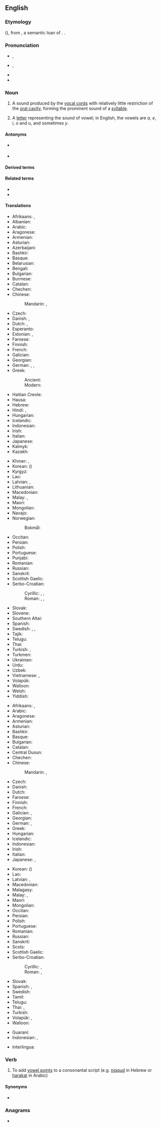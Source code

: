 ==English==
{{wikipedia}}

===Etymology===
{{bor|en|fro|vouel|withtext=1}} ({{cog|fr|voyelle}}), from {{der|en|la|vōcālis||voiced}}, a semantic loan of {{noncog|grc-koi|φωνῆεν}}. {{doublet|en|vocal}}.

===Pronunciation===
* {{enPR|vouʹəl}}, {{IPA|/ˈvaʊ.əl/|lang=en}}
* {{a|US|also}} {{enPR|voul}}, {{IPA|/vaʊ.l̩/|lang=en}}
* {{audio|en-us-vowel.ogg|Audio (US)|lang=en}}
* {{rhymes|aʊəl|aʊl|lang=en}}

===Noun===
{{en-noun}}

# {{lb|en|phonetics}} A sound produced by the [[vocal cords]] with relatively little restriction of the [[oral cavity]], forming the prominent sound of a [[syllable]].
# {{lb|en|orthography}} A [[letter]] representing the sound of vowel; in English, the vowels are ''a'', ''e'', ''i'', ''o'' and ''u'', and sometimes ''y''.

====Antonyms====
* {{sense|sound}} {{l|en|consonant}}
* {{sense|letter}} {{l|en|consonant}}

====Derived terms====
{{der3|lang=en|title=Terms derived from ''vowel''
|back vowel|disemvowel|front vowel|semivowel|oral vowel|nasal vowel|rounded vowel|vowel harmony|{{l|en|vowelization}}, {{l|en|vowelisation}}|{{l|en|vowelize}}, {{l|en|vowelise}}|vowelless|vowelling|vowel lowering|vowel point|vowel reduction}}

====Related terms====
* {{l|en|consonant}}
* {{l|en|liquid}}

====Translations====
{{trans-top|sound}}
* Afrikaans: {{t+|af|klinker}}, {{t+|af|vokaal}}
* Albanian: {{t+|sq|zanore|f}}
* Arabic: {{t|ar|مُصَوَّت|m}}
* Aragonese: {{t|an|vocal|f}}
* Armenian: {{t+|hy|ձայնավոր}}
* Asturian: {{t|ast|vocal|f}}
* Azerbaijani: {{t|az|sait}}
* Bashkir: {{t|ba|һуҙынҡы|sc=Cyrl}}
* Basque: {{t|eu|bokal}}
* Belarusian: {{t|be|гало́сны|m|sc=Cyrl}}
* Bengali: {{t|bn|স্বর|sc=Beng}}
* Bulgarian: {{t+|bg|гла́сна|f|sc=Cyrl}}
* Burmese: {{t+|my|သရ|sc=Mymr}}
* Catalan: {{t+|ca|vocal|f}}
* Chechen: {{t|ce|мукъаме}}
* Chinese:
*: Mandarin: {{t+|cmn|母音|tr=mǔyīn|sc=Hani}}, {{t+|cmn|元音|tr=yuányīn|sc=Hani}}
* Czech: {{t+|cs|samohláska|f}}
* Danish: {{t|da|vokal|c}}, {{t|da|selvlyd}} {{qual|rare}}
* Dutch: {{t+|nl|klinker|m}}, {{t|nl|klinkerklank|m}}
* Esperanto: {{t|eo|vokalo}}
* Estonian: {{t|et|täishäälik}}, {{t+|et|vokaal}}
* Faroese: {{t|fo|sjálvljóð|n}}
* Finnish: {{t+|fi|vokaali}}
* French: {{t+|fr|voyelle|f}}
* Galician: {{t+|gl|vogal|f}}
* Georgian: {{t|ka|ხმოვანი}}
* German: {{t+|de|Selbstlaut|m}}, {{t+|de|Vokal|m}}, {{t|de|Vokallaut|m}}
* Greek:
*: Ancient: {{t|grc|[[φωνήεντα]] ([[γράμματα]])|n-p}}
*: Modern: {{t+|el|φωνήεν|n}}
* Haitian Creole: {{t|ht|vwayèl}}
* Hausa: {{t|ha|wasali}}
* Hebrew: {{t+|he|תְּנוּעָה|f|tr=tnu‘á|sc=Hebr}}
* Hindi: {{t+|hi|स्वर|m|sc=Deva}}, {{t+|hi|सुर|m|sc=Deva}}
* Hungarian: {{t+|hu|magánhangzó}}
* Icelandic: {{t+|is|sérhljóð|n}}
* Indonesian: {{t+|id|vokal}}
* Irish: {{t|ga|guta|m}}
* Italian: {{t+|it|vocale|f}}
* Japanese: {{t+|ja|母音|tr=ぼいん, boin}}
* Kalmyk: {{t|xal|эгшг}}
* Kazakh: {{t+|kk|дауысты|sc=Cyrl}}
{{trans-mid}}
* Khmer: {{t+|km|ស្រៈ|tr=sraʔ|sc=Khmr}}, {{t+|km|ស្វរៈ|tr=svaʔraʔ|sc=Khmr}}
* Korean: {{t+|ko|모음}} ({{t+|ko|母音}})
* Kyrgyz: {{t+|ky|үндүү|sc=Cyrl}}
* Lao: {{t|lo|ສະຫລະ|sc=Laoo}}
* Latvian: {{t|lv|patskanis|m}}, {{t|lv|vokālis|m}}
* Lithuanian: {{t+|lt|balsis}}
* Macedonian: {{t|mk|само́гласка|f}}
* Malay: {{t|ms|bunyi hidup}}, {{t|ms|vokal}}
* Maori: {{t|mi|oro puare}}
* Mongolian: {{t+|mn|эгшиг|sc=Cyrl}}
* Navajo: {{t|nv|zaʼáán}}
* Norwegian:
*: Bokmål: {{t+|nb|vokal|m}}
* Occitan: {{t+|oc|vocala|f}}
* Persian: {{t+|fa|واکه|tr=vâke|sc=fa-Arab}}
* Polish: {{t+|pl|samogłoska|f}}
* Portuguese: {{t+|pt|vogal|f}}
* Punjabi: {{t|pa|ਸਵਰ|m}}
* Romanian: {{t+|ro|vocală|f}}
* Russian: {{t+|ru|гла́сный|m}}
* Sanskrit: {{t+|sa|स्वर|m}}
* Scottish Gaelic: {{t|gd|fuaimreag|f}}
* Serbo-Croatian:
*: Cyrillic: {{t|sh|самоглас|m}}, {{t|sh|са̏могласнӣк|m}}, {{t|sh|во̀ка̄л|m}}
*: Roman: {{t|sh|samoglas|m}}, {{t+|sh|sȁmoglasnīk|m}}, {{t+|sh|vòkāl|m}}
* Slovak: {{t|sk|samohláska|f}}
* Slovene: {{t+|sl|samoglasnik|m}}
* Southern Altai: {{t|alt|ӱндӱ|tr=ündü}}
* Spanish: {{t+|es|vocal|f}}
* Swedish: {{t+|sv|vokal|c}}, {{t|sv|vokalljud|n}}, {{t+|sv|självljud|n}} {{qualifier|archaic}}
* Tajik: {{t|tg|садонок}}
* Telugu: {{t+|te|అచ్చు}}
* Thai: {{t+|th|สระ}}
* Turkish: {{t+|tr|ünlü}}, {{t+|tr|sesli}}
* Turkmen: {{t|tk|çekimli}}
* Ukrainian: {{t|uk|голосни́й|m|sc=Cyrl}}
* Urdu: {{t|ur|مصوت|tr=musavvat|sc=ur-Arab}}
* Uzbek: {{t+|uz|unli}}
* Vietnamese: {{t+|vi|nguyên âm}}, {{t+|vi|mẫu âm}}
* Volapük: {{t+|vo|vokat}}
* Walloon: {{t+|wa|voyale|f}}
* Welsh: {{t+|cy|llafariad|f}}
* Yiddish: {{t|yi|וואָקאַל}}
{{trans-bottom}}

{{trans-top|letter}}
* Afrikaans: {{t+|af|klinker}}, {{t+|af|vokaal}}
* Arabic: {{t|ar|حَرَكَة|f}} {{qualifier|vowel sign}}
* Aragonese: {{t|an|vocal|f}}
* Armenian: {{t+|hy|ձայնավոր}}
* Asturian: {{t|ast|vocal|f}}
* Bashkir: {{t|ba|һуҙынҡы|sc=Cyrl}}
* Basque: {{t|eu|bokal}}
* Bulgarian: {{t+|bg|гла́сна|f|sc=Cyrl}}
* Catalan: {{t+|ca|vocal|f}}
* Central Dusun: {{t|dtp|vokal}}
* Chechen: {{t|ce|мукъаме}}
* Chinese:
*: Mandarin: {{t+|cmn|母音|tr=mǔyīn|sc=Hani}}, {{t+|cmn|元音|tr=yuányīn|sc=Hani}}
* Czech: {{t+|cs|samohláska|f}}
* Danish: {{t|da|vokal|c}}
* Dutch: {{t+|nl|klinker|m}}
* Faroese: {{t|fo|sjálvljóð|n}}
* Finnish: {{t+|fi|vokaali}}
* French: {{t+|fr|voyelle|f}}
* Galician: {{t+|gl|vogal|f}}, {{t|gl|letra vogal|f}}
* Georgian: {{t-needed|ka}}
* German: {{t+|de|Selbstlaut|m}}, {{t+|de|Vokal|m}}
* Greek: {{t+|el|φωνήεν|n}}
* Hungarian: {{t+|hu|magánhangzó}}
* Icelandic: {{t|is|sérhljóði|m}}
* Indonesian: {{t+|id|vokal}}
* Irish: {{t|ga|guta|m}}
* Italian: {{t+|it|vocale|f}}
* Japanese: {{t+|ja|母音|tr=ぼいん, boin}}, {{t+|ja|母音字|tr=ぼいんじ, boinji}}
{{trans-mid}}
* Korean: {{t+|ko|모음}} ({{t+|ko|母音}})
* Lao: {{t|lo|ສະຫລະ|sc=Laoo}}
* Latvian: {{t|lv|patskanis|m}}, {{t|lv|vokālis|m}}
* Macedonian: {{t|mk|само́гласка|f}}
* Malagasy: {{t+|mg|zanatsoratra}}
* Malay: {{t|ms|huruf hidup}}, {{t|ms|vokal}}
* Maori: {{t|mi|oro puare}}
* Mongolian: {{t|mn|эгшиг үсэг|sc=Cyrl}}
* Occitan: {{t+|oc|vocala|f}}
* Persian: {{t+|fa|واکه|sc=fa-Arab}}
* Polish: {{t+|pl|samogłoska|f}}
* Portuguese: {{t+|pt|vogal|f}}
* Romanian: {{t+|ro|vocală|f}}
* Russian: {{t|ru|гла́сная|f}}
* Sanskrit: {{t+|sa|स्वर|m}}
* Scots: {{t|sco|vouel}}
* Scottish Gaelic: {{t|gd|fuaimreag|f}}
* Serbo-Croatian:
*: Cyrillic: {{t|sh|самоглас|m}}, {{t|sh|са̏могласнӣк|m}}
*: Roman: {{t|sh|samoglas|m}}, {{t+|sh|sȁmoglasnīk|m}}
* Slovak: {{t|sk|samohláska|f}}
* Spanish: {{t+|es|vocal|f}}, {{t|es|letra vocal|f}}
* Swedish: {{t+|sv|vokal|c}}
* Tamil: {{t+|ta|உயிரெழுத்து|sc=Taml}}
* Telugu: {{t+|te|అచ్చు}}
* Thai: {{t|th|เสียงสระ}}, {{t+|th|สระ}}
* Turkish: {{t+|tr|ünlü}}
* Volapük: {{t+|vo|vokat}}, {{t|vo|vokatatonat}}
* Walloon: {{t+|wa|voyale|f}}
{{trans-bottom}}

{{checktrans-top}}
* Guaraní: {{t-check|gn|pu'ae}}
* Indonesian: {{t+check|id|huruf hidup}}, {{t+check|id|huruf vokal}} <!-- link as t-SOP if non-idiomatic; put marked word in |alt=; see [[User:Kephir/gadgets/xte#Translation_fixing]] -->
{{trans-mid}}
* Interlingua: {{t-check|ia|vocal}}
{{trans-bottom}}

===Verb===
{{en-verb|vowels|vowelling|pres_ptc2=voweling|pres_ptc2_qual=US|vowelled|past2=voweled|past2_qual=US}}

# {{lb|en|linguistics}} To add [[vowel point]]s to a consonantal script (e.g. [[niqqud]] in Hebrew or [[harakat]] in Arabic)

====Synonyms====
* {{l|en|vocalize}}

===Anagrams===
* {{anagrams|en|wolve}}